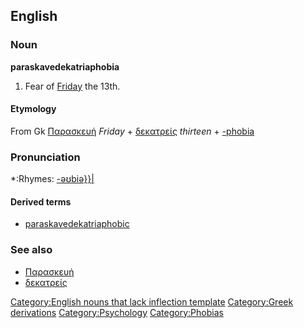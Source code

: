 {{wikipediapar|Friday the 13th}}

==English==

===Noun===
'''paraskavedekatriaphobia''' 
# Fear of [[Friday]] the 13th.

==== Etymology ====
From Gk [[Παρασκευή]] ''Friday'' + [[δεκατρείς]] ''thirteen'' + [[-phobia]]

===Pronunciation===
*:Rhymes: [[Rhymes:English:{{IPA|-əʊbiə}}|{{IPA|-əʊbiə}}]]

==== Derived terms ====
* [[paraskavedekatriaphobic]]

===See also===
* [[Παρασκευή]]
* [[δεκατρείς]]

[[Category:English nouns that lack inflection template]]
[[Category:Greek derivations]]
[[Category:Psychology]]
[[Category:Phobias]]